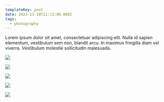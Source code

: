 ```yaml
---
templateKey: post
date: 2023-11-18T21:13:00.000Z
tags:
  - photography
---
```

Lorem ipsum dolor sit amet, consectetuar adipiscing elit. Nulla id sapien elementum, vestibulum sem non, blandit arcu. In maximus fringilla diam vel viverra. Vestibulum molestie sollicitudin malesuada.

![](../../static/assets/20231118-IMG_7865.jpg)

![](../../static/assets/20231118-IMG_7875.jpg)

![](../../static/assets/20231118-IMG_7930.jpg)

![](../../static/assets/20231118-IMG_7850.jpg)

![](../../static/assets/20231118-IMG_7977.jpg)